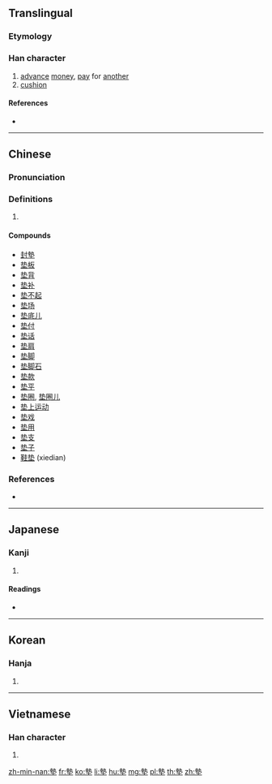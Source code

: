 {{also|垫}}
==Translingual==

===Etymology===
{{Han compound|執|土|c1=p|c2=s|t2=earth|ls=psc}}

===Han character===
{{Han char|rn=32|rad=土|as=11|sn=14|four=45104|canj=GIG|ids=⿱執土}}

# [[advance]] [[money]], [[pay]] for [[another]]
# [[cushion]]

====References====
* {{Han ref|kx=0237.300|dkj=05420|dj=0476.080|hdz=10477.080|uh=588A|ud=22666|bh=B9D4|bd=47572}}

----

==Chinese==
{{zh-forms|s=垫}}

===Pronunciation===
{{zh-pron
|m=diàn
|c=din3,zin3,din6,dim3,din2,dip6
|h=pfs=thiap
|md=
|mn=tiām
|w=
|mc=y
|oc=y
|cat=n
}}

===Definitions===
{{zh-hanzi}}

# {{rfdef|lang=zh}}

====Compounds====
* [[封墊]]
* [[垫板]]
* [[垫背]]
* [[垫补]]
* [[垫不起]]
* [[垫场]]
* [[垫底儿]]
* [[垫付]]
* [[垫话]]
* [[垫肩]]
* [[垫脚]]
* [[垫脚石]]
* [[垫款]]
* [[垫平]]
* [[垫圈]], [[垫圈儿]]
* [[垫上运动]]
* [[垫戏]]
* [[垫用]]
* [[垫支]]
* [[垫子]]
* [[鞋垫]] (xiedian)

===References===
* {{R:yue:Hanzi}}

----

==Japanese==

===Kanji===
{{ja-kanji|grade=|rs=土11}}

# {{defn|lang=ja|sort=土11}}

====Readings====
* {{ja-readings|on=[[てん]] (ten), [[ちょう]] (chō), [[じょう]] (jō)|kun=[[おちいる]] (ochiiru), [[おぼれる]] (oboreru), [[なやむ]] (nayamu)}}

----

==Korean==

===Hanja===
{{ko-hanja|hangeul=점|rv=jeom|mr=chŏm}}

# {{defn|lang=ko|sort=土11}}

----

==Vietnamese==

===Han character===
{{vi-hantu|[[điếm]]|rs=土11}}

# {{defn|lang=vi|sort=土11}}

[[zh-min-nan:墊]]
[[fr:墊]]
[[ko:墊]]
[[li:墊]]
[[hu:墊]]
[[mg:墊]]
[[pl:墊]]
[[th:墊]]
[[zh:墊]]